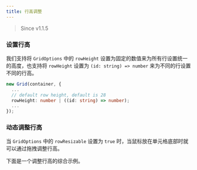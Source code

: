 ```yaml
---
title: 行高调整
---
```



> Since v1.1.5

### 设置行高

我们支持将 `GridOptions` 中的 `rowHeight` 设置为固定的数值来为所有行设置统一的高度，也支持将 `rowHeight` 设置为 `(id: string) => number` 来为不同的行设置不同的行高。

```typescript
new Grid(container, {
  ...
  // default row height, default is 28
  rowHeight: number | ((id: string) => number);
  ...
});
```

### 动态调整行高

当 `GridOptions` 中的 `rowResizable` 设置为 `true` 时，当鼠标放在单元格底部时就可以通过拖拽调整行高。

下面是一个调整行高的综合示例。

<Codesandbox id="row-resizable-77j1w" />
